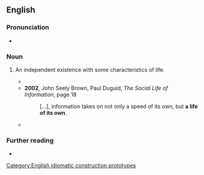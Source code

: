 ==English==

===Pronunciation===
* {{audio|en|en-au-a life of its own.ogg|Audio (AU)}}

===Noun===
{{en-noun|head=[[a]] [[life]] [[of one's own|of its own]]|lives of their own}}

# {{lb|en|idiomatic}} An independent existence with some characteristics of life.
#* {{quote-text|en|year=1996|author=George Steiner|title=Tolstoy or Dostoevsky: An Essay in the Old Criticism|page=181
|passage=Sartre rejects the notion that an imagined character possesses, in any rational sense, "'''a life of its own'''".}}
#* '''2002''', John Seely Brown, Paul Duguid, ''The Social Life of Information'', page 18
#*: […], information takes on not only a speed of its own, but '''a life of its own'''.
#* {{quote-text|en|year=2003|author=Kristin Hunter Lattany|title=The Lakestown Rebellion|page=185
|passage=A massive hangover with '''a life of its own''' kept Fess pinned to his bed most of Sunday.}}

===Further reading===
* {{R:MWO|take on a life of its own}}

[[Category:English idiomatic construction prototypes]]
